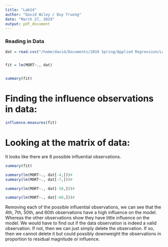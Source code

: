 ```yaml
---
title: "Lab14"
author: "David Wiley / Duy Truong"
date: "March 27, 2019"
output: pdf_document
---
```


### Reading in Data

```r
dat = read.csv("/home/david/Documents/2019 Spring/Applied Regression/Labs_HW/Data_Sets/Appendices/data-table-B-15.csv", header = T)


fit = lm(MORT~., dat)


summary(fit)
```

# Finding the influence observations in data:


```r
influence.measures(fit)
```


# Looking at the matrix of data:

It looks like there are 8 possible influential observations.
```r
summary(fit)

summary(lm(MORT~., dat[-4,]))#
summary(lm(MORT~., dat[-7,]))#

summary(lm(MORT~., dat[-50,]))#

summary(lm(MORT~., dat[-60,]))#

```

Removing each of the possible influential observations, we can see that the 4th, 7th, 50th, and 60th observations have a high influence on the model. Whereas the other observations show they have little influence on the model. We would have to find out if the data observation is indeed a valid observation. If not, then we can just simply delete the observation. If so, then we cannot delete it but could possibly downweight the observations in proportion to residual magnitude or influence.
